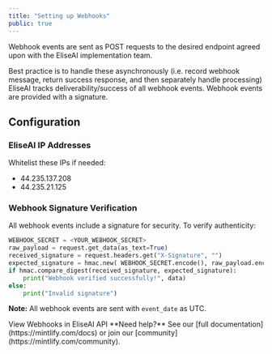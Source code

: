 ```yaml
---
title: "Setting up Webhooks"
public: true
---
```


Webhook events are sent as POST requests to the desired endpoint agreed upon with the EliseAI implementation team.

Best practice is to handle these asynchronously (i.e. record webhook message, return success response, and then separately handle processing) EliseAI tracks deliverability/success of all webhook events. Webhook events are provided with a signature.

## Configuration

### EliseAI IP Addresses

Whitelist these IPs if needed:

- 44.235.137.208
- 44.235.21.125

### Webhook Signature Verification

All webhook events include a signature for security. To verify authenticity:

```python
WEBHOOK_SECRET = <YOUR_WEBHOOK_SECRET>
raw_payload = request.get_data(as_text=True)
received_signature = request.headers.get("X-Signature", "")
expected_signature = hmac.new( WEBHOOK_SECRET.encode(), raw_payload.encode(), hashlib.sha256 ).hexdigest()
if hmac.compare_digest(received_signature, expected_signature):
	print("Webhook verified successfully!", data) 
else:
 	print("Invalid signature")
```

**Note:** All webhook events are sent with `event_date` as UTC.

<Card title="Webhook Documentation" icon="book" iconType="solid" href="https://eliseai.mintlify.app/api-reference/new-prospect-event" cta="View Documentation">
  View Webhooks in EliseAI API
</Card>

<Note>
  **Need help?** See our [full documentation](https://mintlify.com/docs) or join our [community](https://mintlify.com/community).
</Note>